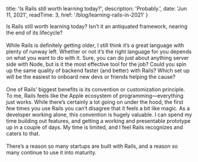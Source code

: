 
  title: 'Is Rails still worth learning today?',
  description: 'Probably.',
  date: 'Jun 11, 2021',
  readTime: 3,
  href: '/blog/learning-rails-in-2021'
}


<div className="flex flex-col">
  Is Rails still worth learning today? Isn’t it an antiquated framework, nearing the end of its lifecycle?
  <br/>
  <br/>
  While Rails is definitely getting older, I still think it’s a great language with plenty of runway left. Whether or not it’s the right language for you depends on what you want to do with it. Sure, you can do just about anything server side with Node, but is it the most effective tool for the job? Could you spin up the same quality of backend faster (and better) with Rails? Which set up will be the easiest to onboard new devs or friends helping the cause?
  <br/>
  <br/>
  One of Rails’ biggest benefits is its convention or customization principle. To me, Rails feels like the Apple ecosystem of programming—everything just works. While there’s certainly a lot going on under the hood, the first few times you use Rails you can’t disagree that it feels a bit like magic. As a developer working alone, this convention is hugely valuable. I can spend my time building out features, and getting a working and presentable prototype up in a couple of days. My time is limited, and I feel Rails recognizes and caters to that.
  <br/>
  <br/>
  There’s a reason so many startups are built with Rails, and a reason so many continue to use it into maturity.
</div>